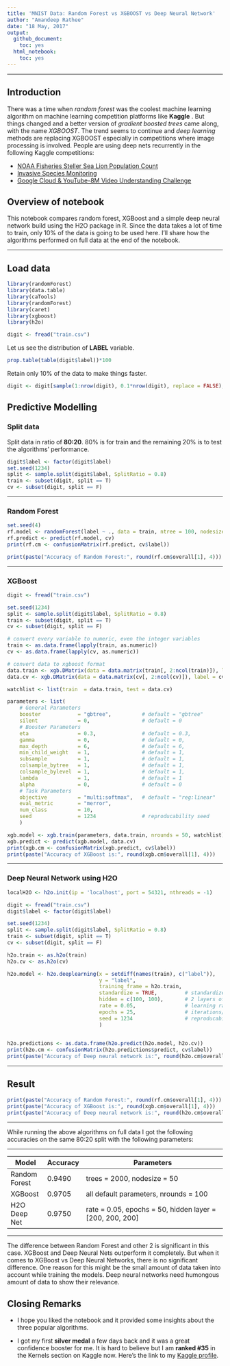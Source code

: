 ```yaml
---
title: 'MNIST Data: Random Forest vs XGBOOST vs Deep Neural Network'
author: "Amandeep Rathee"
date: "18 May, 2017"
output:
  github_document:
    toc: yes
  html_notebook:
    toc: yes
---
```


***

## Introduction

There was a time when *random forest* was the coolest machine learning algorithm on machine learning competition platforms like **Kaggle** . But things changed and a better version of *gradient boosted trees* came along, with the name *XGBOOST*. The trend seems to continue and *deep learning* methods are replacing XGBOOST especially in competitions where image processing is involved. People are using deep nets recurrently in the following Kaggle competitions:

* [NOAA Fisheries Steller Sea Lion Population Count](https://www.kaggle.com/c/noaa-fisheries-steller-sea-lion-population-count)
* [Invasive Species Monitoring](https://www.kaggle.com/c/invasive-species-monitoring)
* [Google Cloud & YouTube-8M Video Understanding Challenge](https://www.kaggle.com/c/youtube8m)

## Overview of notebook

This notebook compares random forest, XGBoost and a simple deep neural network build using the H2O package in R. Since the data takes a lot of time to train, only 10% of the data is going to be used here. I'll share how the algorithms performed on full data at the end of the notebook.

***
## Load data

```r
library(randomForest)
library(data.table)
library(caTools)
library(randomForest)
library(caret)
library(xgboost)
library(h2o)

```

```r
digit <- fread("train.csv")

```


Let us see the distribution of **LABEL** variable.

```r
prop.table(table(digit$label))*100
```

Retain only 10% of the data to make things faster.

```r
digit <- digit[sample(1:nrow(digit), 0.1*nrow(digit), replace = FALSE), ]
```

## Predictive Modelling

### Split data

Split data in ratio of **80:20**. 80% is for train and the remaining 20% is to test the algorithms' performance.

```r
digit$label <- factor(digit$label)
set.seed(1234)
split <- sample.split(digit$label, SplitRatio = 0.8)
train <- subset(digit, split == T)
cv <- subset(digit, split == F)

```

***
### Random Forest

```r
set.seed(4)
rf.model <- randomForest(label ~ ., data = train, ntree = 100, nodesize = 50)
rf.predict <- predict(rf.model, cv)
print(rf.cm <- confusionMatrix(rf.predict, cv$label))

print(paste("Accuracy of Random Forest:", round(rf.cm$overall[1], 4)))

```

***
### XGBoost

```r
digit <- fread("train.csv")

set.seed(1234)
split <- sample.split(digit$label, SplitRatio = 0.8)
train <- subset(digit, split == T)
cv <- subset(digit, split == F)


```


```r

# convert every variable to numeric, even the integer variables
train <- as.data.frame(lapply(train, as.numeric))
cv <- as.data.frame(lapply(cv, as.numeric))

# convert data to xgboost format
data.train <- xgb.DMatrix(data = data.matrix(train[, 2:ncol(train)]), label = train$label)
data.cv <- xgb.DMatrix(data = data.matrix(cv[, 2:ncol(cv)]), label = cv$label)

watchlist <- list(train  = data.train, test = data.cv)

parameters <- list(
    # General Parameters
    booster            = "gbtree",          # default = "gbtree"
    silent             = 0,                 # default = 0
    # Booster Parameters
    eta                = 0.3,               # default = 0.3,
    gamma              = 0,                 # default = 0,
    max_depth          = 6,                 # default = 6,
    min_child_weight   = 1,                 # default = 1,
    subsample          = 1,                 # default = 1,
    colsample_bytree   = 1,                 # default = 1,
    colsample_bylevel  = 1,                 # default = 1,
    lambda             = 1,                 # default = 1
    alpha              = 0,                 # default = 0
    # Task Parameters
    objective          = "multi:softmax",   # default = "reg:linear"
    eval_metric        = "merror",
    num_class          = 10,
    seed               = 1234				# reproducability seed
    )

xgb.model <- xgb.train(parameters, data.train, nrounds = 50, watchlist)
xgb.predict <- predict(xgb.model, data.cv)
print(xgb.cm <- confusionMatrix(xgb.predict, cv$label))
print(paste("Accuracy of XGBoost is:", round(xgb.cm$overall[1], 4)))

```

***
### Deep Neural Network using H2O

```r

localH2O <- h2o.init(ip = 'localhost', port = 54321, nthreads = -1)

digit <- fread("train.csv")
digit$label <- factor(digit$label)

set.seed(1234)
split <- sample.split(digit$label, SplitRatio = 0.8)
train <- subset(digit, split == T)
cv <- subset(digit, split == F)

```

```r
h2o.train <- as.h2o(train)
h2o.cv <- as.h2o(cv)

h2o.model <- h2o.deeplearning(x = setdiff(names(train), c("label")),
                              y = "label",
                              training_frame = h2o.train,
                              standardize = TRUE,         # standardize data
                              hidden = c(100, 100),       # 2 layers of 100 nodes each
                              rate = 0.05,                # learning rate
                              epochs = 25,                # iterations/runs over data
                              seed = 1234                 # reproducability seed
                              )
                              

h2o.predictions <- as.data.frame(h2o.predict(h2o.model, h2o.cv))
print(h2o.cm <- confusionMatrix(h2o.predictions$predict, cv$label))
print(paste("Accuracy of Deep neural network is:", round(h2o.cm$overall[1], 4)))

```

***
## Result

```r
print(paste("Accuracy of Random Forest:", round(rf.cm$overall[1], 4)))
print(paste("Accuracy of XGBoost is:", round(xgb.cm$overall[1], 4)))
print(paste("Accuracy of Deep neural network is:", round(h2o.cm$overall[1], 4)))

```

***

While running the above algorithms on full data I got the following accuracies on the same 80:20 split with the following parameters:

***


Model           | Accuracy      | Parameters
--------------- | ------------- | -----------------------------------------------------------
Random Forest   | 0.9490        | trees = 2000, nodesize = 50
XGBoost         | 0.9705        | all default parameters, nrounds = 100
H2O Deep Net    | 0.9750        | rate = 0.05, epochs = 50, hidden layer = [200, 200, 200]


***

The difference between Random Forest and other 2 is significant in this case. XGBoost and Deep Neural Nets outperform it completely. But when it comes to XGBoost vs Deep Neural Networks, there is no significant difference. One reason for this might be the small amount of data taken into account while training the models. Deep neural networks need humongous amount of data to show their relevance.

## Closing Remarks

* I hope you liked the notebook and it provided some insights about the three popular algorithms.

* I got my first **silver medal** a few days back and it was a great confidence booster for me. It is hard to believe but I am **ranked #35** in the Kernels section on Kaggle now. Here's the link to my [Kaggle profile](https://www.kaggle.com/arathee2).

